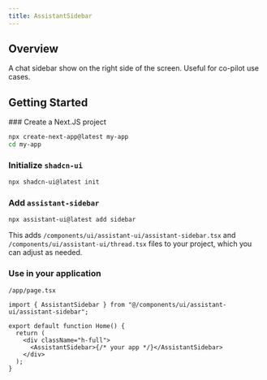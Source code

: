 ```yaml
---
title: AssistantSidebar
---
```



## Overview

A chat sidebar show on the right side of the screen. Useful for co-pilot use cases.

## Getting Started

<Steps>
  <Step>
### Create a Next.JS project

```sh
npx create-next-app@latest my-app
cd my-app
```

  </Step>
  <Step>

### Initialize `shadcn-ui`

```sh
npx shadcn-ui@latest init
```

  </Step>
  <Step>

### Add `assistant-sidebar`

```sh
npx assistant-ui@latest add sidebar
```

This adds `/components/ui/assistant-ui/assistant-sidebar.tsx` and `/components/ui/assistant-ui/thread.tsx` files to your project, which you can adjust as needed.

  </Step>
  <Step>

### Use in your application

`/app/page.tsx`

```tsx {1, 6}
import { AssistantSidebar } from "@/components/ui/assistant-ui/assistant-sidebar";

export default function Home() {
  return (
    <div className="h-full">
      <AssistantSidebar>{/* your app */}</AssistantSidebar>
    </div>
  );
}
```

  </Step>
</Steps>
